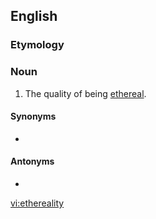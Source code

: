 ==English==

===Etymology===
{{suffix|en|ethereal|ity}}

===Noun===
{{en-noun|~|etherealities}}

# The quality of being [[ethereal]].

====Synonyms====
* {{l|en|etherealness}}

====Antonyms====
* {{l|en|materiality}}

[[vi:ethereality]]